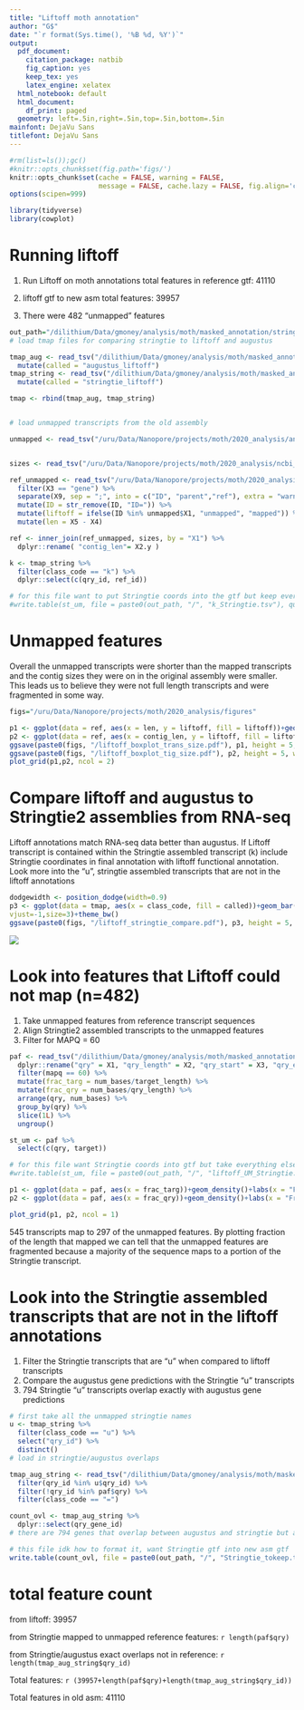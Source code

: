 ```yaml
---
title: "Liftoff moth annotation"
author: "G$"
date: "`r format(Sys.time(), '%B %d, %Y')`"
output:
  pdf_document:
    citation_package: natbib
    fig_caption: yes
    keep_tex: yes
    latex_engine: xelatex
  html_notebook: default
  html_document:
    df_print: paged
  geometry: left=.5in,right=.5in,top=.5in,bottom=.5in
mainfont: DejaVu Sans
titlefont: DejaVu Sans
---
```


```r
#rm(list=ls());gc()
#knitr::opts_chunk$set(fig.path='figs/')
knitr::opts_chunk$set(cache = FALSE, warning = FALSE, 
                      message = FALSE, cache.lazy = FALSE, fig.align='center')
options(scipen=999)

library(tidyverse)
library(cowplot)
```

# Running liftoff
1. Run Liftoff on moth annotations total features in reference gtf: 41110

2. liftoff gtf to new asm total features: 39957 

3. There were 482 "unmapped" features 


```r
out_path="/dilithium/Data/gmoney/analysis/moth/masked_annotation/stringtie_liftoff/intermed_files"
# load tmap files for comparing stringtie to liftoff and augustus

tmap_aug <- read_tsv("/dilithium/Data/gmoney/analysis/moth/masked_annotation/stringtie2/stringtie2_merge/Msexta_augustus_liftoff.augustus.hints.gtf.tmap") %>%
  mutate(called = "augustus_liftoff")
tmap_string <- read_tsv("/dilithium/Data/gmoney/analysis/moth/masked_annotation/stringtie2/stringtie2_merge/Msexta_liftoff_stringtie.stringtie2_merged.gtf.tmap") %>%
  mutate(called = "stringtie_liftoff")

tmap <- rbind(tmap_aug, tmap_string)


# load unmapped transcripts from the old assembly 

unmapped <- read_tsv("/uru/Data/Nanopore/projects/moth/2020_analysis/annotation/liftoff/unmapped_features.txt", col_names = F)


sizes <- read_tsv("/uru/Data/Nanopore/projects/moth/2020_analysis/ncbi_reference/chrom.sizes", col_names = F)

ref_unmapped <- read_tsv("/uru/Data/Nanopore/projects/moth/2020_analysis/ncbi_reference/GCF_000262585.1_Msex_1.0_genomic.gff", skip = 8, col_names = F) %>%
  filter(X3 == "gene") %>%
  separate(X9, sep = ";", into = c("ID", "parent","ref"), extra = "warn", fill = "warn") %>%
  mutate(ID = str_remove(ID, "ID=")) %>%
  mutate(liftoff = ifelse(ID %in% unmapped$X1, "unmapped", "mapped")) %>%
  mutate(len = X5 - X4)

ref <- inner_join(ref_unmapped, sizes, by = "X1") %>%
  dplyr::rename( "contig_len"= X2.y ) 

k <- tmap_string %>%
  filter(class_code == "k") %>%
  dplyr::select(c(qry_id, ref_id))

# for this file want to put Stringtie coords into the gtf but keep everything else same
#write.table(st_um, file = paste0(out_path, "/", "k_Stringtie.tsv"), quote = F, sep = "\t", row.names = F,col.names = F)
```
# Unmapped features
Overall the unmapped transcripts were shorter than the mapped transcripts and the contig sizes they were on in the original assembly were smaller. This leads us to believe they were not full length transcripts and were fragmented in some way.

```r
figs="/uru/Data/Nanopore/projects/moth/2020_analysis/figures"

p1 <- ggplot(data = ref, aes(x = len, y = liftoff, fill = liftoff))+geom_boxplot()+theme_bw() + theme(legend.position = "none")+labs(xlab = "feature length")+xlim(0,20000)
p2 <- ggplot(data = ref, aes(x = contig_len, y = liftoff, fill = liftoff))+geom_boxplot()+xlim(0,100000)+theme_bw()+labs(xlab = "reference contig length") + theme(legend.position = "none")
ggsave(paste0(figs, "/liftoff_boxplot_trans_size.pdf"), p1, height = 5, width = 5)
ggsave(paste0(figs, "/liftoff_boxplot_tig_size.pdf"), p2, height = 5, width = 5)
plot_grid(p1,p2, ncol = 2)
```
\newpage
# Compare liftoff and augustus to Stringtie2 assemblies from RNA-seq 
Liftoff annotations match RNA-seq data better than augustus. If Liftoff transcript is contained within the Stringtie assembled transcript (k) include Stringtie coordinates in final annotation with liftoff functional annotation.
Look more into the "u", stringtie assembled transcripts that are not in the liftoff annotations
```r
dodgewidth <- position_dodge(width=0.9)
p3 <- ggplot(data = tmap, aes(x = class_code, fill = called))+geom_bar(stat = "count", position = "dodge")+ stat_count(geom="text", position= dodgewidth, aes( label=..count..),
vjust=-1,size=3)+theme_bw()
ggsave(paste0(figs, "/liftoff_stringtie_compare.pdf"), p3, height = 5, width = 8)
```

![](/dilithium/Data/gmoney/analysis/moth/masked_annotation/stringtie_liftoff/gff_compare.png)


# Look into features that Liftoff could not map (n=482)

1. Take unmapped features from reference transcript sequences
2. Align Stringtie2 assembled transcripts to the unmapped features 
3. Filter for MAPQ = 60

```r
paf <- read_tsv("/dilithium/Data/gmoney/analysis/moth/masked_annotation/stringtie_liftoff/unmapped_stringtie_aln.paf", col_names = F) %>%
  dplyr::rename("qry" = X1, "qry_length" = X2, "qry_start" = X3, "qry_end" = X4, "strand" = X5, "target" = X6, "target_length" = X7, "target_start" = X8, "target_end" = X9, "matching_bases" = X10, "num_bases" = X11, "mapq" = X12) %>%
  filter(mapq == 60) %>%
  mutate(frac_targ = num_bases/target_length) %>%
  mutate(frac_qry = num_bases/qry_length) %>%
  arrange(qry, num_bases) %>%
  group_by(qry) %>%
  slice(1L) %>%
  ungroup()

st_um <- paf %>%
  select(c(qry, target))

# for this file want Stringtie coords into gtf but take everything else from reference gtf
#write.table(st_um, file = paste0(out_path, "/", "liftoff_UM_Stringtie.tsv"), quote = F, sep = "\t", row.names = F,col.names = F)
```

```r
p1 <- ggplot(data = paf, aes(x = frac_targ))+geom_density()+labs(x = "Fraction of reference bases mapped to Stringtie")+theme_classic()+xlim(0,1)
p2 <- ggplot(data = paf, aes(x = frac_qry))+geom_density()+labs(x = "Fraction of Stringtie bases mapped to reference")+theme_classic()+xlim(0,1)

plot_grid(p1, p2, ncol = 1)
```

545 transcripts map to 297 of the unmapped features. By plotting fraction of the length that mapped we can tell that the unmapped features are fragmented because a majority of the sequence maps to a portion of the Stringtie transcript. 

# Look into the Stringtie assembled transcripts that are not in the liftoff annotations
1. Filter the Stringtie transcripts that are "u" when compared to liftoff transcripts
2. Compare the augustus gene predictions with the Stringtie "u" transcripts 
3. 794 Stringtie "u" transcripts overlap exactly with augustus gene predictions

```r

# first take all the unmapped stringtie names 
u <- tmap_string %>%
  filter(class_code == "u") %>%
  select("qry_id") %>%
  distinct()
# load in stringtie/augustus overlaps

tmap_aug_string <- read_tsv("/dilithium/Data/gmoney/analysis/moth/masked_annotation/stringtie2/stringtie2_merge/Msexta_augustus_stringtie.stringtie2_merged.gtf.tmap") %>%
  filter(qry_id %in% u$qry_id) %>%
  filter(!qry_id %in% paf$qry) %>%
  filter(class_code == "=")

count_ovl <- tmap_aug_string %>%
  dplyr::select(qry_gene_id) 
# there are 794 genes that overlap between augustus and stringtie but are not in liftoff annotations -- functionally annotate these - if they blast to things they might be real

# this file idk how to format it, want Stringtie gtf into new asm gtf
write.table(count_ovl, file = paste0(out_path, "/", "Stringtie_tokeep.tsv"), quote = F, sep = "\t", row.names = F,col.names = F)

```
# total feature count 
from liftoff: 39957

from Stringtie mapped to unmapped reference features: `r length(paf$qry)`

from Stringtie/augustus exact overlaps not in reference: `r length(tmap_aug_string$qry_id)`

Total features: `r (39957+length(paf$qry)+length(tmap_aug_string$qry_id))`

Total features in old asm: 41110

